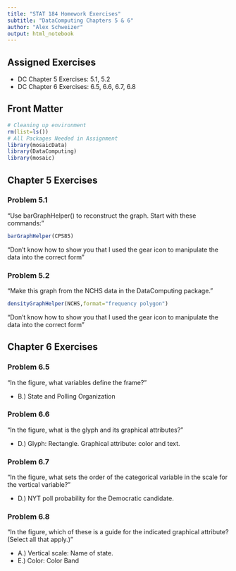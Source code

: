 ```yaml
---
title: "STAT 184 Homework Exercises" 
subtitle: "DataComputing Chapters 5 & 6"
author: "Alex Schweizer"
output: html_notebook
---
```


## Assigned Exercises
* DC Chapter 5 Exercises: 5.1, 5.2
* DC Chapter 6 Exercises: 6.5, 6.6, 6.7, 6.8

## Front Matter 
```r
# Cleaning up environment
rm(list=ls())
# All Packages Needed in Assignment
library(mosaicData)
library(DataComputing)
library(mosaic)
```

## Chapter 5 Exercises 

### Problem 5.1
"Use barGraphHelper() to reconstruct the graph. Start with these commands:" 

```r
barGraphHelper(CPS85)
```
"Don't know how to show you that I used the gear icon to manipulate the data into the correct form" 

### Problem 5.2
"Make this graph from the NCHS data in the DataComputing package." 

```r
densityGraphHelper(NCHS,format="frequency polygon")
```
"Don't know how to show you that I used the gear icon to manipulate the data into the correct form" 

## Chapter 6 Exercises 

### Problem 6.5 

"In the figure, what variables define the frame?"

* B.) State and Polling Organization 

### Problem 6.6 

"In the figure, what is the glyph and its graphical attributes?"

* D.) Glyph: Rectangle. Graphical attribute: color and text.

### Problem 6.7 

"In the figure, what sets the order of the categorical variable in the scale for the vertical variable?" 

* D.) NYT poll probability for the Democratic candidate. 

### Problem 6.8 

"In the figure, which of these is a guide for the indicated graphical attribute? (Select all that apply.)" 

* A.) Vertical scale: Name of state.
* E.) Color: Color Band 

